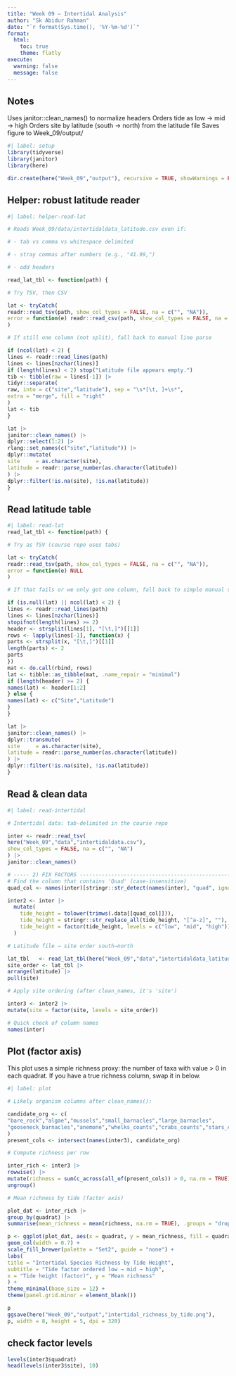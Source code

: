 ```yaml
---
title: "Week 09 — Intertidal Analysis"
author: "Sk Abidur Rahman"
date: "`r format(Sys.time(), '%Y-%m-%d')`"
format:
  html:
    toc: true
    theme: flatly
execute:
  warning: false
  message: false
---
```

## Notes

Uses janitor::clean_names() to normalize headers
Orders tide as low → mid → high
Orders site by latitude (south → north) from the latitude file
Saves figure to Week_09/output/

```r
#| label: setup
library(tidyverse)
library(janitor)
library(here)

dir.create(here("Week_09","output"), recursive = TRUE, showWarnings = FALSE)
```

## Helper: robust latitude reader

```r
#| label: helper-read-lat

# Reads Week_09/data/intertidaldata_latitude.csv even if:

# - tab vs comma vs whitespace delimited

# - stray commas after numbers (e.g., "41.99,")

# - odd headers

read_lat_tbl <- function(path) {

# Try TSV, then CSV

lat <- tryCatch(
readr::read_tsv(path, show_col_types = FALSE, na = c("", "NA")),
error = function(e) readr::read_csv(path, show_col_types = FALSE, na = c("", "NA"))
)

# If still one column (not split), fall back to manual line parse

if (ncol(lat) < 2) {
lines <- readr::read_lines(path)
lines <- lines[nzchar(lines)]
if (length(lines) < 2) stop("Latitude file appears empty.")
tib <- tibble(raw = lines[-1]) |>
tidyr::separate(
raw, into = c("site","latitude"), sep = "\s*[\t, ]+\s*",
extra = "merge", fill = "right"
)
lat <- tib
}

lat |>
janitor::clean_names() |>
dplyr::select(1:2) |>
rlang::set_names(c("site","latitude")) |>
dplyr::mutate(
site     = as.character(site),
latitude = readr::parse_number(as.character(latitude))
) |>
dplyr::filter(!is.na(site), !is.na(latitude))
}
```

## Read latitude table

```r
#| label: read-lat
read_lat_tbl <- function(path) {

# Try as TSV (course repo uses tabs)

lat <- tryCatch(
readr::read_tsv(path, show_col_types = FALSE, na = c("", "NA")),
error = function(e) NULL
)

# If that fails or we only got one column, fall back to simple manual split on TAB or comma

if (is.null(lat) || ncol(lat) < 2) {
lines <- readr::read_lines(path)
lines <- lines[nzchar(lines)]
stopifnot(length(lines) >= 2)
header <- strsplit(lines[1], "[\t,]")[[1]]
rows <- lapply(lines[-1], function(x) {
parts <- strsplit(x, "[\t,]")[[1]]
length(parts) <- 2
parts
})
mat <- do.call(rbind, rows)
lat <- tibble::as_tibble(mat, .name_repair = "minimal")
if (length(header) >= 2) {
names(lat) <- header[1:2]
} else {
names(lat) <- c("Site","Latitude")
}
}

lat |>
janitor::clean_names() |>
dplyr::transmute(
site     = as.character(site),
latitude = readr::parse_number(as.character(latitude))
) |>
dplyr::filter(!is.na(site), !is.na(latitude))
}
```



## Read & clean data

```r
#| label: read-intertidal

# Intertidal data: tab-delimited in the course repo

inter <- readr::read_tsv(
here("Week_09","data","intertidaldata.csv"),
show_col_types = FALSE, na = c("", "NA")
) |>
janitor::clean_names()

# ----- 2) FIX FACTORS ---------------------------------------------------------
# Find the column that contains 'Quad' (case-insensitive)
quad_col <- names(inter)[stringr::str_detect(names(inter), "quad", ignore_case = TRUE)][1]

inter2 <- inter |>
  mutate(
    tide_height = tolower(trimws(.data[[quad_col]])),
    tide_height = stringr::str_replace_all(tide_height, "[^a-z]", ""),
    tide_height = factor(tide_height, levels = c("low", "mid", "high"))
  )

# Latitude file → site order south→north

lat_tbl   <- read_lat_tbl(here("Week_09","data","intertidaldata_latitude.csv"))
site_order <- lat_tbl |>
arrange(latitude) |>
pull(site)

# Apply site ordering (after clean_names, it's 'site')

inter3 <- inter2 |>
mutate(site = factor(site, levels = site_order))
```

```r
# Quick check of column names
names(inter)

```


## Plot (factor axis)

This plot uses a simple richness proxy: the number of taxa with value > 0 in each quadrat.
If you have a true richness column, swap it in below.

```r
#| label: plot

# Likely organism columns after clean_names():

candidate_org <- c(
"bare_rock","algae","mussels","small_barnacles","large_barnacles",
"gooseneck_barnacles","anemone","whelks_counts","crabs_counts","stars_counts"
)
present_cols <- intersect(names(inter3), candidate_org)

# Compute richness per row

inter_rich <- inter3 |>
rowwise() |>
mutate(richness = sum(c_across(all_of(present_cols)) > 0, na.rm = TRUE)) |>
ungroup()

# Mean richness by tide (factor axis)

plot_dat <- inter_rich |>
group_by(quadrat) |>
summarise(mean_richness = mean(richness, na.rm = TRUE), .groups = "drop")

p <- ggplot(plot_dat, aes(x = quadrat, y = mean_richness, fill = quadrat)) +
geom_col(width = 0.7) +
scale_fill_brewer(palette = "Set2", guide = "none") +
labs(
title = "Intertidal Species Richness by Tide Height",
subtitle = "Tide factor ordered low → mid → high",
x = "Tide height (factor)", y = "Mean richness"
) +
theme_minimal(base_size = 12) +
theme(panel.grid.minor = element_blank())

p
ggsave(here("Week_09","output","intertidal_richness_by_tide.png"),
p, width = 8, height = 5, dpi = 320)
```

## check factor levels
```r
levels(inter3$quadrat)
head(levels(inter3$site), 10)
```

